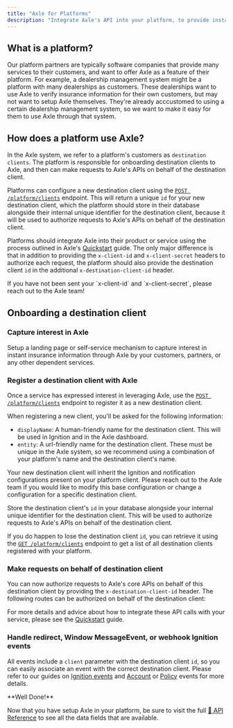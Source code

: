 ```yaml
---
title: "Axle for Platforms"
description: "Integrate Axle's API into your platform, to provide instant insurance verification solutions for your customers."
---
```


## What is a platform?

Our platform partners are typically software companies that provide many services to their customers, and want to offer Axle as a feature of their platform.
For example, a dealership management system might be a platform with many dealerships as customers.
These dealerships want to use Axle to verify insurance information for their own customers, but may not want to setup Axle themselves.
They're already acccustomed to using a certain dealership management system, so we want to make it easy for them to use Axle through that system.

## How does a platform use Axle?

In the Axle system, we refer to a platform's customers as `destination clients`.
The platform is responsible for onboarding destination clients to Axle, and then can make requests to Axle's APIs on behalf of the destination client.

Platforms can configure a new destination client using the [`POST /platform/clients`](/api-reference/platform/create-client) endpoint.
This will return a unique `id` for your new destination client, which the platform should store in their database alongside their internal unique identifier for the destination client,
because it will be used to authorize requests to Axle's APIs on behalf of the destination client.

Platforms should integrate Axle into their product or service using the process outlined in Axle's [Quickstart](/guides/quickstart) guide.
The only major difference is that in addition to providing the `x-client-id` and `x-client-secret` headers to authorize each request,
the platform should also provide the destination client `id` in the additional `x-destination-client-id` header.

<Tip>
  If you have not been sent your `x-client-id` and `x-client-secret`, please
  reach out to the Axle team!
</Tip>

## Onboarding a destination client

### Capture interest in Axle

Setup a landing page or self-service mechanism to capture interest in instant insurance information through Axle by your customers, partners, or any other dependent services.

### Register a destination client with Axle

Once a service has expressed interest in leveraging Axle, use the [`POST /platform/clients`](/api-reference/platform/create-client) endpoint to register it as a new destination client.

When registering a new client, you'll be asked for the following information:

- `displayName`: A human-friendly name for the destination client. This will be used in Ignition and in the Axle dashboard.
- `entity`: A url-friendly name for the destination client. These must be unique in the Axle system, so we recommend using a combination of your platform's name and the destination client's name.

<Info>
  Your new destination client will inherit the Ignition and notification
  configurations present on your platform client. Please reach out to the Axle
  team if you would like to modify this base configuration or change a
  configuration for a specific destination client.
</Info>

Store the destination client's `id` in your database alongside your internal unique identifier for the destination client. This will be used to authorize requests to Axle's APIs on behalf of the destination client.

If you do happen to lose the destination client `id`, you can retrieve it using the [`GET /platform/clients`](/api-reference/platform/get-clients) endpoint to get a list of all destination clients registered with your platform.

### Make requests on behalf of destination client

You can now authorize requests to Axle's core APIs on behalf of this destination client by providing the `x-destination-client-id` header. The following routes can be authorized on behalf of the destination client:

<CardGroup cols={2}>
  <Snippet file="core-endpoints.mdx" />
</CardGroup>

For more details and advice about how to integrate these API calls with your service, please see the [Quickstart](/guides/quickstart) guide.

### Handle redirect, Window MessageEvent, or webhook Ignition events

All events include a `client` parameter with the destination client `id`, so you can easily associate an event with the correct destination client. Please refer to our guides on [Ignition events](/guides/ignition-events) and [Account](/guides/account-events) or [Policy](/guides/policy-events) events for more details.

<Check>
**Well Done!**

Now that you have setup Axle in your platform, be sure to visit the full [📖 API Reference](/api-reference/overview) to see all the data fields that are available.

</Check>
